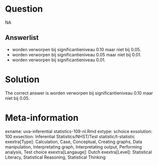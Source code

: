 Question
========

NA

Answerlist
----------
* worden verworpen bij significantieniveau 0.10 maar niet bij 0.05.
* worden verworpen bij significantieniveau 0.05 maar niet bij 0.01.
* worden verworpen bij significantieniveau 0.01.

Solution
========

The correct answer is  worden verworpen bij significantieniveau 0.10 maar niet bij 0.05.

Meta-information
================
exname: uva-inferential statistics-109-nl.Rmd
extype: schoice
exsolution: 100
exsection: Inferential Statistics/NHST/Test statistic/t-statistic
exextra[Type]: Calculation, Case, Conceptual, Creating graphs, Data manipulation, Interpretating graph, Interpretating output, Performing analysis, Test choice
exextra[Langauge]: Dutch
exextra[Level]: Statistical Literacy, Statistical Reasoning, Statistical Thinking
